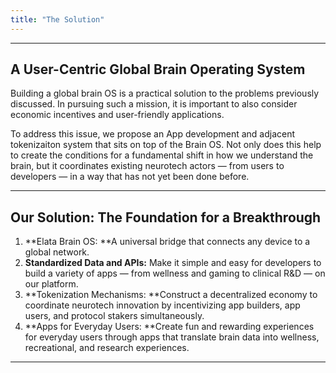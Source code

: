 ```yaml
---
title: "The Solution"
---
```


---

## A User-Centric Global Brain Operating System

Building a global brain OS is a practical solution to the problems previously discussed. In pursuing such a mission, it is important to also consider economic incentives and user-friendly applications.

To address this issue, we propose an App development and adjacent tokenizaiton system that sits on top of the Brain OS. Not only does this help to create the conditions for a fundamental shift in how we understand the brain, but it coordinates existing neurotech actors — from users to developers — in a way that has not yet been done before.

---

## Our Solution: The Foundation for a Breakthrough

1. **Elata Brain OS: **A universal bridge that connects any device to a global network.
2. **Standardized Data and APIs:** Make it simple and easy for developers to build a variety of apps — from wellness and gaming to clinical R&D — on our platform.
3. **Tokenization Mechanisms: **Construct a decentralized economy to coordinate neurotech innovation by incentivizing app builders, app users, and protocol stakers simultaneously.
4. **Apps for Everyday Users: **Create fun and rewarding experiences for everyday users through apps that translate brain data into wellness, recreational, and research experiences.

---
